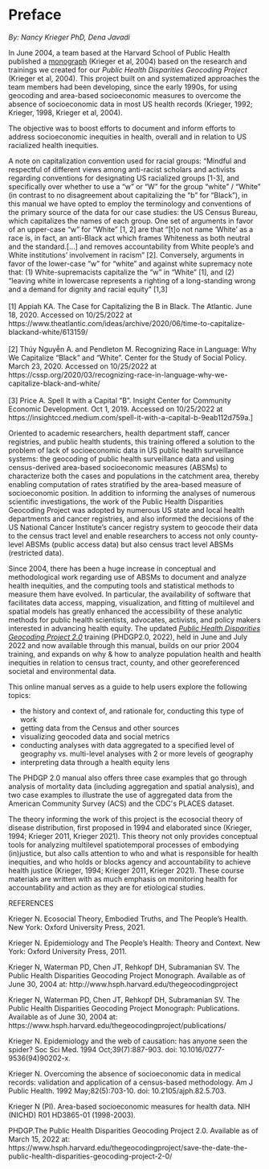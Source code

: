 # Preface {#preface .unnumbered}

*By: Nancy Krieger PhD, Dena Javadi*

In June 2004, a team based at the Harvard School of Public Health
published a [monograph](https://www.hsph.harvard.edu/thegeocodingproject/public-health-disparities-geocoding-project-monograph-june-2004/) (Krieger et al, 2004) based on the research and trainings we
created for our *Public Health Disparities Geocoding Project* (Krieger et al, 2004).
This project built on and systematized approaches the team members had
been developing, since the early 1990s, for using geocoding and
area-based socioeconomic measures to overcome the absence of
socioeconomic data in most US health records (Krieger, 1992; Krieger, 1998, Krieger et al, 2004).

The objective was to boost efforts to document and inform efforts to
address socioeconomic inequities in health, overall and in relation to
US racialized health inequities.

:::: {.infobox }
A note on capitalization convention used for racial groups:  "Mindful and respectful of different views among anti-racist scholars and activists regarding conventions for designating US racialized groups [1-3], and specifically over whether to use a “w” or “W” for the group “white” / “White” (in contrast to no disagreement about capitalizing the “b” for “Black”), in this manual we have opted to employ the terminology and conventions of the primary source of the data for our case studies: the US Census Bureau, which capitalizes the names of each group. One set of arguments in favor of an upper-case “w” for “White” [1, 2] are that "[t]o not name ‘White’ as a race is, in fact, an anti-Black act which frames Whiteness as both neutral and the standard.[...] and removes accountability from White people’s and White institutions’ involvement in racism" [2]. Conversely, arguments in favor of the lower-case “w” for “white” and against white supremacy note that: (1) White-supremacists capitalize the “w” in “White” [1], and (2) "leaving white in lowercase represents a righting of a long-standing wrong and a demand for dignity and racial equity” [1,3] <br /> <br /> [1] Appiah KA. The Case for Capitalizing the B in Black. The Atlantic. June 18, 2020. Accessed on 10/25/2022 at https://www.theatlantic.com/ideas/archive/2020/06/time-to-capitalize-blackand-white/613159/<br /> <br /> [2] Thúy Nguyễn A. and Pendleton M. Recognizing Race in Language: Why We Capitalize “Black” and “White”. Center for the Study of Social Policy. March 23, 2020. Accessed on 10/25/2022 at https://cssp.org/2020/03/recognizing-race-in-language-why-we-capitalize-black-and-white/ <br /> <br />[3] Price A. Spell It with a Capital “B”. Insight Center for Community Economic Development. Oct 1, 2019. Accessed on 10/25/2022 at https://insightcced.medium.com/spell-it-with-a-capital-b-9eab112d759a.]

::::

Oriented to academic researchers, health department staff, cancer
registries, and public health students, this training offered a solution
to the problem of lack of socioeconomic data in US public health
surveillance systems: the geocoding of public health surveillance data
and using census-derived area-based socioeconomic measures (ABSMs) to
characterize both the cases and populations in the catchment area,
thereby enabling computation of rates stratified by the area-based
measure of socioeconomic position. In addition to informing the analyses
of numerous scientific investigations, the work of the Public Health
Disparities Geocoding Project was adopted by numerous US state and local
health departments and cancer registries, and also informed the
decisions of the US National Cancer Institute's cancer registry system
to geocode their data to the census tract level and enable researchers
to access not only county-level ABSMs (public access data) but also
census tract level ABSMs (restricted data).

Since 2004, there has been a huge increase in conceptual and methodological work regarding use of ABSMs to document and analyze health inequities, and the computing tools and statistical methods to measure them have evolved. In particular, the availability of software
that facilitates data access, mapping, visualization, and fitting of multilevel and spatial models has greatly enhanced the accessibility of these analytic methods for public health scientists, advocates, activists, and policy makers interested in advancing health equity. The
updated [*Public Health Disparities Geocoding Project  2.0*](https://www.hsph.harvard.edu/thegeocodingproject/save-the-date-the-public-health-disparities-geocoding-project-2-0/) training (PHDGP2.0, 2022), held in June and July 2022 and now available through this manual, builds on our prior 2004 training, and expands on why & how to analyze population health and health inequities in relation to census tract, county, and other georeferenced societal
and environmental data.

This online manual serves as a guide to help users explore the following topics:

- the history and context of, and rationale for, conducting this type of work
- getting data from the Census and other sources
- visualizing geocoded data and social metrics
- conducting analyses with data aggregated to a specified level of geography vs. multi-level analyses with 2 or more levels of geography
- interpreting data through a health equity lens

The PHDGP 2.0 manual also offers three case examples that go through analysis of mortality data (including aggregation and spatial analysis), and two case examples to illustrate the use of aggregated data from the American Community Survey (ACS) and the CDC\'s PLACES dataset.

The theory informing the work of this project is the ecosocial theory of disease distribution, first proposed in 1994 and elaborated since (Krieger, 1994; Krieger 2011, Krieger 2021). This theory not only provides conceptual tools for analyzing multilevel spatiotemporal processes of embodying (in)justice, but also calls attention to who and what is responsible for health inequities, and who holds or blocks agency and accountability to achieve health
justice (Krieger, 1994; Krieger 2011, Krieger 2021). These course materials are written with as much emphasis on monitoring health for accountability and action as they are for etiological studies.


    



REFERENCES

Krieger N. Ecosocial Theory, Embodied Truths, and The People's Health. New York: Oxford University Press, 2021.

Krieger N. Epidemiology and The People’s Health: Theory and Context. New York: Oxford University Press, 2011.

Krieger N, Waterman PD, Chen JT, Rehkopf DH, Subramanian SV. The Public Health Disparities Geocoding Project Monograph. Available as of June 30, 2004 at: http://www.hsph.harvard.edu/thegeocodingproject

Krieger N, Waterman PD, Chen JT, Rehkopf DH, Subramanian SV. The Public Health Disparities Geocoding Project Monograph: Publications. Available as of June 30, 2004 at: https://www.hsph.harvard.edu/thegeocodingproject/publications/

Krieger N. Epidemiology and the web of causation: has anyone seen the spider? Soc Sci Med. 1994 Oct;39(7):887-903. doi: 10.1016/0277-9536(94)90202-x.

Krieger N. Overcoming the absence of socioeconomic data in medical records: validation and application of a census-based methodology. Am J Public Health. 1992 May;82(5):703-10. doi: 10.2105/ajph.82.5.703.

Krieger N (PI). Area-based socioeconomic measures for health data. NIH (NICHD) R01 HD3865-01 (1998-2003).

PHDGP.The Public Health Disparities Geocoding Project 2.0. Available as of March 15, 2022 at: https://www.hsph.harvard.edu/thegeocodingproject/save-the-date-the-public-health-disparities-geocoding-project-2-0/
